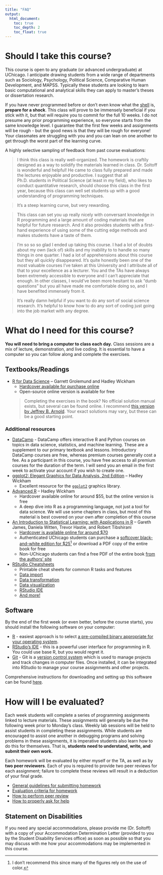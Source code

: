 ```yaml
---
title: "FAQ"
output:
  html_document:
    toc: true
    toc_depth: 2
    toc_float: true
---
```


# Should I take this course?

This course is open to any graduate (or advanced undergraduate) at UChicago. I anticipate drawing students from a wide range of departments such as Sociology, Psychology, Political Science, Comparative Human Development, and MAPSS. Typically these students are looking to learn basic computational and analytical skills they can apply to master's theses or dissertation research.

If you have never programmed before or don't even know what the [shell](shell.html) is, **prepare for a shock**. This class will prove to be immensely beneficial if you stick with it, but that will require you to commit for the full 10 weeks. I do not presume any prior programming experience, so everyone starts from the same knowledge level. I guarantee that the first few weeks and assignments will be rough - but the good news is that they will be rough for everyone! Your classmates are struggling with you and you can lean on one another to get through the worst part of the learning curve.

A highly selective sampling of feedback from past course evaluations:

> I think this class is really well-organized. The homework is craftily designed as a way to solidify the materials learned in class. Dr. Soltoff is wonderful and helpful! He came to class fully prepared and made the lectures enjoyable and productive. I suggest that all Ph.D. students in Political Science (at least in my field), who likes to conduct quantitative research, should choose this class in the first year, because this class can well set students up with a good understanding of programming techniques.

> It's a steep learning curve, but very rewarding.

> This class can set you up really nicely with conversant knowledge in R programming and a large amount of coding materials that are helpful for future research. And it also provides students with a first-hand experience of using some of the cutting edge methods and makes students have a taste of them.

> I'm so so so glad I ended up taking this course. I had a lot of doubts about my own (lack of) skills and my inability to to handle so many things in one quarter. I had a lot of apprehensions about this course but they all quickly disappeared. It's quite honestly been one of the most valuable courses I've taken at this University and I attribute all of that to your excellence as a lecturer. You and the TAs have always been extremely accessible to everyone and I can't appreciate that enough. In other classes, I would've been more hesitant to ask "dumb questions" but you all have made me comfortable doing so, and I have benefited immensely from it.

> It's really damn helpful if you want to do any sort of social science research. It's helpful to know how to do any sort of coding just going into the job market with any degree.

# What do I need for this course?

**You will need to bring a computer to class each day.** Class sessions are a mix of lecture, demonstration, and live coding. It is essential to have a computer so you can follow along and complete the exercises.

## Textbooks/Readings

* [R for Data Science](http://r4ds.had.co.nz/) -- Garrett Grolemund and Hadley Wickham
    * [Hardcover available for purchase online](https://www.amazon.com/R-Data-Science-Hadley-Wickham/dp/1491910399/ref=as_li_ss_tl?ie=UTF8&qid=1469550189&sr=8-1&keywords=R+for+data+science&linkCode=sl1&tag=devtools-20&linkId=6fe0069f9605cf847ed96c191f4e84dd)
    * Open-source online version is available for free

    > Completing the exercises in the book? No official solution manual exists, but several can be found online. I recommend [this version by Jeffrey B. Arnold](https://jrnold.github.io/r4ds-exercise-solutions/). Your exact solutions may vary, but these can be a good starting point.

### Additional resources

* [DataCamp](https://www.datacamp.com/home) - DataCamp offers interactive R and Python courses on topics in data science, statistics, and machine learning. These are a supplement to our primary textbook and lessons. Introductory DataCamp courses are free, whereas premium courses generally cost a fee. As a participant in this course, you have free access to all premium courses for the duration of the term. I will send you an email in the first week to activate your account if you wish to create one.
* [ggplot2: Elegant Graphics for Data Analysis, 2nd Edition](http://link.springer.com.proxy.uchicago.edu/book/10.1007/978-3-319-24277-4) -- Hadley Wickham
    * Excellent resource for the [`ggplot2`](https://cran.r-project.org/web/packages/ggplot2/index.html) graphics library.
* [Advanced R](http://adv-r.had.co.nz/) -- Hadley Wickham
    * Hardcover available online for around $55, but the online version is free
    * A deep dive into R as a programming language, not just a tool for data science. We will use some chapters in class, but most of this material is best covered on your own after completion of this course
* [An Introduction to Statistical Learning: with Applications in R](http://www-bcf.usc.edu/~gareth/ISL/) -- Gareth James, Daniela Witten, Trevor Hastie, and Robert Tibshirani
    * [Hardcover is available online for around $70](https://www.amazon.com/Introduction-Statistical-Learning-Applications-Statistics/dp/1461471370)
    * Authenticated UChicago students can purchase a [softcover black-and-white edition for $25](http://link.springer.com.proxy.uchicago.edu/book/10.1007%2F978-1-4614-7138-7)^[I don't recommend this since many of the figures rely on the use of color.] or download a PDF copy of the entire book for free
    * Non-UChicago students can find a free PDF of the entire book [from the authors' site](http://www-bcf.usc.edu/~gareth/ISL/ISLR%20Sixth%20Printing.pdf)
* [RStudio Cheatsheets](https://www.rstudio.com/resources/cheatsheets/)
    * Printable cheat sheets for common R tasks and features
    * [Data import](https://github.com/rstudio/cheatsheets/raw/master/source/pdfs/data-import-cheatsheet.pdf)
    * [Data transformation](https://github.com/rstudio/cheatsheets/raw/master/source/pdfs/data-transformation-cheatsheet.pdf)
    * [Data visualization](https://github.com/rstudio/cheatsheets/raw/master/source/pdfs/ggplot2-cheatsheet-2.1.pdf)
    * [RStudio IDE](https://github.com/rstudio/cheatsheets/raw/master/source/pdfs/rstudio-IDE-cheatsheet.pdf)
    * [And more!](https://www.rstudio.com/resources/cheatsheets/)

## Software

By the end of the first week (or even better, before the course starts), you should install the following software on your computer:

* [R](https://www.r-project.org/) - easiest approach is to select [a pre-compiled binary appropriate for your operating system](https://cran.rstudio.com/).
* [RStudio's IDE](https://www.rstudio.com/products/RStudio/) - this is a powerful user interface for programming in R. You could use base R, but you would regret it.
* [Git](https://git-scm.com/) - Git is a [version control system](https://en.wikipedia.org/wiki/Version_control) which is used to manage projects and track changes in computer files. Once installed, it can be integrated into RStudio to manage your course assignments and other projects.

Comprehensive instructions for downloading and setting up this software can be found [here](setup00.html).

# How will I be evaluated?

Each week students will complete a series of programming assignments linked to lecture materials. These assignments will generally be due the following week prior to Monday's class. Weekly lab sessions will be held to assist students in completing these assignments. While students are encouraged to assist one another in debugging programs and solving problems in these assignments, it is imperative students also learn how to do this for themselves. That is, **students need to understand, write, and submit their own work.**

Each homework will be evaluated by either myself or the TA, as well as by **two peer reviewers**. Each of you is required to provide two peer reviews for each assignment; failure to complete these reviews will result in a deduction of your final grade.

* [General guidelines for submitting homework](hw00_homework_guidelines.html)
* [Evaluation criteria for homework](hw00_homework_grading.html)
* [How to perform peer review](hw00_peer-review.html)
* [How to properly ask for help](hw00_asking_questions.html)

## Statement on Disabilities

If you need any special accommodations, please provide me (Dr. Soltoff) with a copy of your Accommodation Determination Letter (provided to you by the Student Disability Services office) as soon as possible so that you may discuss with me how your accommodations may be implemented in this course.
